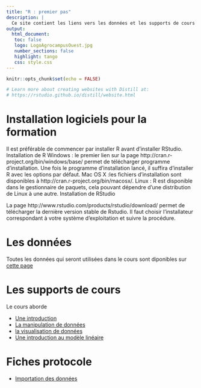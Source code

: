 ```yaml
---
title: "R : premier pas"
description: |
  Ce site contient les liens vers les données et les supports de cours pour la formation. 
output: 
  html_document:
   toc: false
   logo: LogoAgrocampusOuest.jpg
   number_sections: false
   highlight: tango
   css: style.css
--- 
```


```r
knitr::opts_chunk$set(echo = FALSE)

# Learn more about creating websites with Distill at:
# https://rstudio.github.io/distill/website.html

```


# Installation logiciels pour la formation


Il est préférable de commencer par installer R avant d’installer RStudio.
Installation de R
Windows : le premier lien sur la page  http://cran.r-project.org/bin/windows/base/  permet de télécharger programme d’installation. Une fois le programme d’installation lancé, il suffira d’installer R avec les options par défaut. 
Mac OS X :les fichiers d’installation sont disponibles à http://cran.r-project.org/bin/macosx/.
Linux :  R est disponible dans le  gestionnaire de paquets, cela pouvant dépendre d’une distribution de Linux à une autre.
Installation de RStudio

La page  http://www.rstudio.com/products/rstudio/download/ permet de télécharger  la dernière version stable de Rstudio. Il faut choisir l’installateur correspondant à votre système d’exploitation et suivre la procédure.


# Les données 

Toutes les données qui seront utilisées dans le cours sont diponibles sur [cette page](https://marieetienne.github.io/data.html)


# Les supports de cours 

Le cours aborde

- [Une introduction](_presentation/introduction.html)
- [La manipulation de données](_presentation/manip.html)
- [la visualisation de données](_presentation/visu.html)
- [Une introduction au modèle linéaire](_presentation/modelelineaire.html)



# Fiches protocole

- [Importation des données](http://marieetienne.github.io/h_import_data.html)
